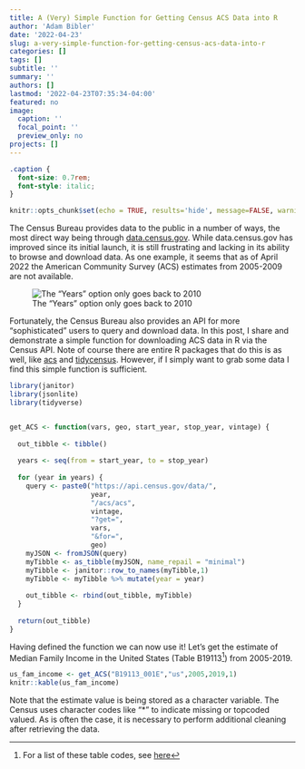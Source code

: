 ```yaml
---
title: A (Very) Simple Function for Getting Census ACS Data into R
author: 'Adam Bibler'
date: '2022-04-23'
slug: a-very-simple-function-for-getting-census-acs-data-into-r
categories: []
tags: []
subtitle: ''
summary: ''
authors: []
lastmod: '2022-04-23T07:35:34-04:00'
featured: no
image:
  caption: ''
  focal_point: ''
  preview_only: no
projects: []
---
```


```css
.caption {
  font-size: 0.7rem;
  font-style: italic;
}
```

```r
knitr::opts_chunk$set(echo = TRUE, results='hide', message=FALSE, warning=FALSE)
```

The Census Bureau provides data to the public in a number of ways, the most direct way being through [data.census.gov](data.census.gov). While data.census.gov has improved since its initial launch, it is still frustrating and lacking in its ability to browse and download data. As one example, it seems that as of April 2022 the American Community Survey (ACS) estimates from 2005-2009 are not available.

![The "Years" option only goes back to 2010](data.census.gov_screenshot1.jpg)

Fortunately, the Census Bureau also provides an API for more "sophisticated" users to query and download data. In this post, I share and demonstrate a simple function for downloading ACS data in R via the Census API. Note of course there are entire R packages that do this is as well, like [acs](https://cran.r-project.org/web/packages/acs/index.html) and [tidycensus](https://walker-data.com/tidycensus/). However, if I simply want to grab some data I find this simple function is sufficient.

```r
library(janitor)
library(jsonlite)
library(tidyverse)


get_ACS <- function(vars, geo, start_year, stop_year, vintage) {
  
  out_tibble <- tibble()
  
  years <- seq(from = start_year, to = stop_year)
  
  for (year in years) {
    query <- paste0("https://api.census.gov/data/",
                    year,
                    "/acs/acs",
                    vintage,
                    "?get=",
                    vars,
                    "&for=",
                    geo)
    myJSON <- fromJSON(query)
    myTibble <- as_tibble(myJSON, name_repail = "minimal")
    myTibble <- janitor::row_to_names(myTibble,1)
    myTibble <- myTibble %>% mutate(year = year)
    
    out_tibble <- rbind(out_tibble, myTibble)
  }
  
  return(out_tibble)
}
```

Having defined the function we can now use it! Let's get the estimate of Median Family Income in the United States (Table B19113^[For a list of these table codes, see [here](https://api.census.gov/data/2019/acs/acs5/groups.html)]) from 2005-2019.

```r
us_fam_income <- get_ACS("B19113_001E","us",2005,2019,1)
knitr::kable(us_fam_income)

```
Note that the estimate value is being stored as a character variable. The Census uses character codes like "*" to indicate missing or topcoded valued. As is often the case, it is necessary to perform additional cleaning after retrieving the data.